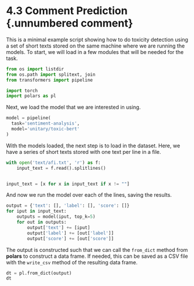 # 4.3 Comment Prediction {.unnumbered comment}

This is a minimal example script showing how to do toxicity
detection using a set of short texts stored on
the same machine where we are running the models. To start,
we will load in a few modules that will be needed for the
task.

```python
from os import listdir
from os.path import splitext, join
from transformers import pipeline

import torch
import polars as pl
```

Next, we load the model that we are interested in using. 

```python
model = pipeline(
  task='sentiment-analysis',
  model='unitary/toxic-bert'
)
```

With the models loaded, the next step is to load in the
dataset. Here, we have a series of short texts stored with
one text per line in a file.

```python
with open('text/afi.txt', 'r') as f:
    input_text = f.read().splitlines() 


input_text = [x for x in input_text if x != ""]
```


And now we run the model over each of the lines, saving the
results.

```python
output = {'text': [], 'label': [], 'score': []}
for iput in input_text:
    outputs = model(iput, top_k=5)
    for out in outputs:
        output['text'] += [iput]
        output['label'] += [out['label']]
        output['score'] += [out['score']]
```


The output is constructed such that we can call the `from_dict`
method from **polars** to construct a data frame. If needed, this
can be saved as a CSV file with the `write_csv` method of the
resulting data frame.

```python
dt = pl.from_dict(output)
dt
```
